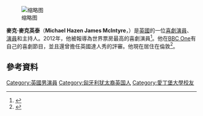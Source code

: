 {{TA
| G1 = PP
| G2 = TV
}}[[File:Michael_McIntyre_-_Soho_Theatre_-_Monday_15th_May_2017_McIntyreSoho150517-10_(34683587845)_(cropped).jpg|缩略图]]

'''麥克·麥克英泰'''（'''Michael Hazen James McIntyre'''，{{bd|1976年|2月21日}}）是[[英國|英國]]的一位[[喜劇演員|喜劇演員]]、[[演員|演員]]和主持人。2012年，他被報導為世界票房最高的喜劇演員<ref name=2012earnings>{{cite news|url=http://www.telegraph.co.uk/culture/theatre/comedy/9792765/McIntyre-is-worlds-most-successful-comedian.html|location=London|work=The Daily Telegraph|title=McIntyre is world's most successful comedian|date=25 January 2013|accessdate=2016-05-02|archive-date=2013-01-13|archive-url=https://web.archive.org/web/20130113031208/http://www.telegraph.co.uk/culture/theatre/comedy/9792765/McIntyre-is-worlds-most-successful-comedian.html|dead-url=no}}</ref>。他在[[BBC_One|BBC One]]有自己的喜劇節目，並且還曾擔任英國達人秀的評審。他現在居住在倫敦<ref>{{cite web|url=http://www.bbc.co.uk/news/entertainment-arts-18947130|title=The Tudors actor Simon Ward dies after long illness|work=BBC News|accessdate=2016-05-02|archive-date=2015-11-04|archive-url=https://web.archive.org/web/20151104111059/http://www.bbc.co.uk/news/entertainment-arts-18947130|dead-url=no}}</ref>。

==參考資料==
{{reflist}}

{{DEFAULTSORT: McIntyre, Michael}}
[[Category:英國男演員|Category:英國男演員]]
[[Category:匈牙利犹太裔英国人|Category:匈牙利犹太裔英国人]]
[[Category:愛丁堡大學校友|Category:愛丁堡大學校友]]